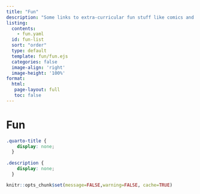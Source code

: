 ```yaml
---
title: "Fun"
description: "Some links to extra-curricular fun stuff like comics and podcast episodes."
listing:
  contents: 
    - fun.yaml
  id: fun-list
  sort: "order"
  type: default
  template: fun/fun.ejs
  categories: false
  image-align: 'right'
  image-height: '100%'
format:
  html:
   page-layout: full
   toc: false
---
```


# Fun

```css
.quarto-title {
    display: none;
  }
  
.description {
    display: none;
  }
```

```r
knitr::opts_chunk$set(message=FALSE,warning=FALSE, cache=TRUE)
```

::: {#fun-list}
:::
